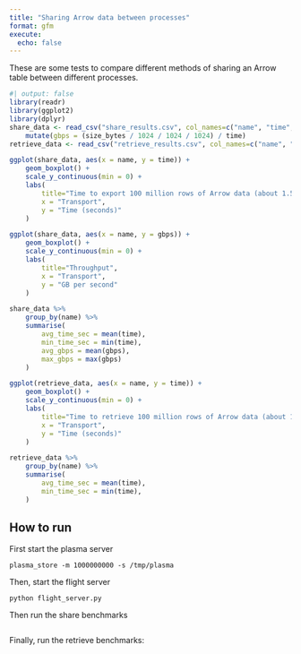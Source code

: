 ```yaml
---
title: "Sharing Arrow data between processes"
format: gfm
execute:
  echo: false
---
```


These are some tests to compare different methods of sharing an Arrow table 
between different processes.


```r
#| output: false
library(readr)
library(ggplot2)
library(dplyr)
share_data <- read_csv("share_results.csv", col_names=c("name", "time", "size_bytes")) %>%
    mutate(gbps = (size_bytes / 1024 / 1024 / 1024) / time)
retrieve_data <- read_csv("retrieve_results.csv", col_names=c("name", "time"))
```


```r
ggplot(share_data, aes(x = name, y = time)) +
    geom_boxplot() + 
    scale_y_continuous(min = 0) + 
    labs(
        title="Time to export 100 million rows of Arrow data (about 1.5 GB)",
        x = "Transport",
        y = "Time (seconds)"
    )
```


```r
ggplot(share_data, aes(x = name, y = gbps)) +
    geom_boxplot() + 
    scale_y_continuous(min = 0) + 
    labs(
        title="Throughput",
        x = "Transport",
        y = "GB per second"
    )
```


```r
share_data %>%
    group_by(name) %>%
    summarise(
        avg_time_sec = mean(time),
        min_time_sec = min(time),
        avg_gbps = mean(gbps),
        max_gbps = max(gbps)
    )
```


```r
ggplot(retrieve_data, aes(x = name, y = time)) +
    geom_boxplot() + 
    scale_y_continuous(min = 0) + 
    labs(
        title="Time to retrieve 100 million rows of Arrow data (about 1.5 GB)",
        x = "Transport",
        y = "Time (seconds)"
    )
```


```r
retrieve_data %>%
    group_by(name) %>%
    summarise(
        avg_time_sec = mean(time),
        min_time_sec = min(time),
    )
```



## How to run

First start the plasma server

```shell
plasma_store -m 1000000000 -s /tmp/plasma
```

Then, start the flight server

```shell
python flight_server.py
```

Then run the share benchmarks

```

```

Finally, run the retrieve benchmarks:

```

```